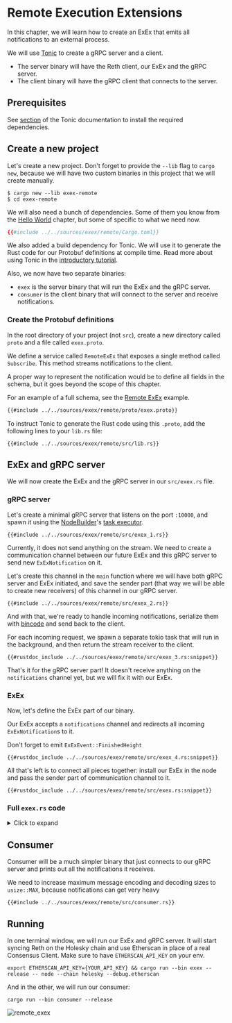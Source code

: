 # Remote Execution Extensions

In this chapter, we will learn how to create an ExEx that emits all notifications to an external process.

We will use [Tonic](https://github.com/hyperium/tonic) to create a gRPC server and a client.

-   The server binary will have the Reth client, our ExEx and the gRPC server.
-   The client binary will have the gRPC client that connects to the server.

## Prerequisites

See [section](https://github.com/hyperium/tonic?tab=readme-ov-file#dependencies) of the Tonic documentation
to install the required dependencies.

## Create a new project

Let's create a new project. Don't forget to provide the `--lib` flag to `cargo new`,
because we will have two custom binaries in this project that we will create manually.

```console
$ cargo new --lib exex-remote
$ cd exex-remote
```

We will also need a bunch of dependencies. Some of them you know from the [Hello World](./hello-world.md) chapter,
but some of specific to what we need now.

```toml
{{#include ../../sources/exex/remote/Cargo.toml}}
```

We also added a build dependency for Tonic. We will use it to generate the Rust code for our
Protobuf definitions at compile time. Read more about using Tonic in the
[introductory tutorial](https://github.com/hyperium/tonic/blob/6a213e9485965db0628591e30577ed81cdaeaf2b/examples/helloworld-tutorial.md).

Also, we now have two separate binaries:

-   `exex` is the server binary that will run the ExEx and the gRPC server.
-   `consumer` is the client binary that will connect to the server and receive notifications.

### Create the Protobuf definitions

In the root directory of your project (not `src`), create a new directory called `proto` and a file called `exex.proto`.

We define a service called `RemoteExEx` that exposes a single method called `Subscribe`.
This method streams notifications to the client.

<div class="warning">

A proper way to represent the notification would be to define all fields in the schema, but it goes beyond the scope
of this chapter.

For an example of a full schema, see the [Remote ExEx](https://github.com/paradigmxyz/reth-exex-examples/blob/1f74410740ac996276a84ee72003f4f9cf041491/remote/proto/exex.proto) example.

</div>

```protobuf
{{#include ../../sources/exex/remote/proto/exex.proto}}
```

To instruct Tonic to generate the Rust code using this `.proto`, add the following lines to your `lib.rs` file:

```rust,norun,noplayground,ignore
{{#include ../../sources/exex/remote/src/lib.rs}}
```

## ExEx and gRPC server

We will now create the ExEx and the gRPC server in our `src/exex.rs` file.

### gRPC server

Let's create a minimal gRPC server that listens on the port `:10000`, and spawn it using
the [NodeBuilder](https://reth.rs/docs/reth/builder/struct.NodeBuilder.html)'s [task executor](https://reth.rs/docs/reth/tasks/struct.TaskExecutor.html).

```rust,norun,noplayground,ignore
{{#include ../../sources/exex/remote/src/exex_1.rs}}
```

Currently, it does not send anything on the stream.
We need to create a communication channel between our future ExEx and this gRPC server
to send new `ExExNotification` on it.

Let's create this channel in the `main` function where we will have both gRPC server and ExEx initiated,
and save the sender part (that way we will be able to create new receivers) of this channel in our gRPC server.

```rust,norun,noplayground,ignore
{{#include ../../sources/exex/remote/src/exex_2.rs}}
```

And with that, we're ready to handle incoming notifications, serialize them with [bincode](https://docs.rs/bincode/)
and send back to the client.

For each incoming request, we spawn a separate tokio task that will run in the background,
and then return the stream receiver to the client.

```rust,norun,noplayground,ignore
{{#rustdoc_include ../../sources/exex/remote/src/exex_3.rs:snippet}}
```

That's it for the gRPC server part! It doesn't receive anything on the `notifications` channel yet,
but we will fix it with our ExEx.

### ExEx

Now, let's define the ExEx part of our binary.

Our ExEx accepts a `notifications` channel and redirects all incoming `ExExNotification`s to it.

<div class="warning">

Don't forget to emit `ExExEvent::FinishedHeight`

</div>

```rust,norun,noplayground,ignore
{{#rustdoc_include ../../sources/exex/remote/src/exex_4.rs:snippet}}
```

All that's left is to connect all pieces together: install our ExEx in the node and pass the sender part
of communication channel to it.

```rust,norun,noplayground,ignore
{{#rustdoc_include ../../sources/exex/remote/src/exex.rs:snippet}}
```

### Full `exex.rs` code

<details>
<summary>Click to expand</summary>
  
```rust,norun,noplayground,ignore
{{#include ../../sources/exex/remote/src/exex.rs}}
```
</details>

## Consumer

Consumer will be a much simpler binary that just connects to our gRPC server and prints out all the notifications
it receives.

<div class="warning">

We need to increase maximum message encoding and decoding sizes to `usize::MAX`,
because notifications can get very heavy

</div>

```rust,norun,noplayground,ignore
{{#include ../../sources/exex/remote/src/consumer.rs}}
```

## Running

In one terminal window, we will run our ExEx and gRPC server. It will start syncing Reth on the Holesky chain
and use Etherscan in place of a real Consensus Client. Make sure to have `ETHERSCAN_API_KEY` on your env.

```console
export ETHERSCAN_API_KEY={YOUR_API_KEY} && cargo run --bin exex --release -- node --chain holesky --debug.etherscan
```

And in the other, we will run our consumer:

```console
cargo run --bin consumer --release
```

![remote_exex](/remote_exex.png)
